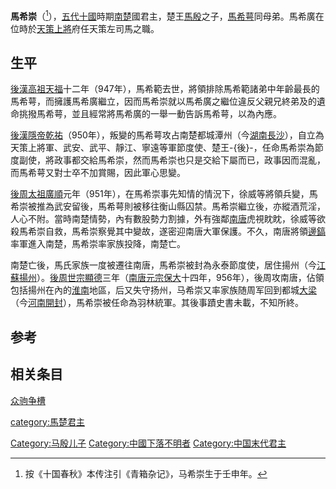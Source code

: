 '''馬希崇'''（{{bd|912年||？|catIdx=M}}<ref>按《十国春秋》本传注引《青箱杂记》，马希崇生于壬申年。</ref>），[[五代十國|五代十國]]時期[[楚_(十国)|南楚]]國君主，楚王[[馬殷|馬殷]]之子，[[馬希萼|馬希萼]]同母弟。馬希廣在位時於[[天策上將|天策上將]]府任天策左司馬之職。
==生平==
[[後漢|後漢]][[後漢高祖|高祖]][[天福_(后晋)|天福]]十二年（947年），馬希範去世，將領排除馬希範諸弟中年齡最長的馬希萼，而擁護馬希廣繼立，因而馬希崇就以馬希廣之繼位違反父親兄終弟及的遺命挑撥馬希萼，並且經常將馬希廣的一舉一動告訴馬希萼，以為內應。

[[後漢|後漢]][[後漢隱帝|隱帝]][[乾祐_(刘知远)|乾祐]]（950年），叛變的馬希萼攻占南楚都城潭州（今[[湖南|湖南]][[長沙|長沙]]），自立為天策上將軍、武安、武平、靜江、寧遠等軍節度使、楚王-{後}-，任命馬希崇為節度副使，將政事都交給馬希崇，然而馬希崇也只是交給下屬而已，政事因而混亂，而馬希萼又對士卒不加賞賜，因此軍心思變。

[[後周|後周]][[後周太祖|太祖]][[廣順|廣順]]元年（951年），在馬希崇事先知情的情況下，徐威等將領兵變，馬希崇被推為武安留後，馬希萼則被移往衡山縣囚禁。馬希崇繼立後，亦縱酒荒淫，人心不附。當時南楚情勢，內有數股勢力割據，外有強鄰[[南唐|南唐]]虎視眈眈，徐威等欲殺馬希崇自救，馬希崇察覺其中變故，遂密迎南唐大軍保護。不久，南唐將領[[邊鎬|邊鎬]]率軍進入南楚，馬希崇率家族投降，南楚亡。

南楚亡後，馬氏家族一度被遷往南唐，馬希崇被封為永泰節度使，居住揚州（今[[江蘇|江蘇]][[揚州市|揚州]]）。[[後周|後周]][[後周世宗|世宗]][[顯德|顯德]]三年（[[南唐|南唐]][[南唐元宗|元宗]][[保大_(南唐)|保大]]十四年，956年），後周攻南唐，佔領包括揚州在內的[[淮南|淮南]]地區，后又失守扬州，马希崇又率家族随周军回到都城[[大梁|大梁]]（今[[河南|河南]][[開封|開封]]），馬希崇被任命為羽林統軍。其後事蹟史書未載，不知所終。

== 参考 ==
{{reflist}}

== 相关条目 ==
[[众驹争槽|众驹争槽]]

{{五代十国君主}}
[[category:馬楚君主|category:馬楚君主]]
[[Category:马殷儿子|Category:马殷儿子]]
[[Category:中國下落不明者|Category:中國下落不明者]]
[[Category:中国末代君主|Category:中国末代君主]]